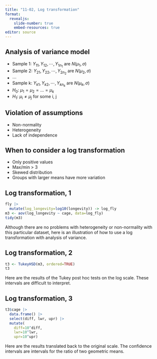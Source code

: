 ```yaml
---
title: "11-02, Log transformation"
format: 
  revealjs:
    slide-number: true
    embed-resources: true
editor: source
---
```


## Analysis of variance model

-   Sample 1: $Y_{11}, Y_{12}, \cdots, Y_{1n_1}$ are $N(\mu_1, \sigma)$
-   Sample 2: $Y_{21}, Y_{22}, \cdots, Y_{2n_2}$ are $N(\mu_2, \sigma)$
-   $\cdots$
-   Sample k: $Y_{k1}, Y_{k2}, \cdots, Y_{kn_k}$ are $N(\mu_k, \sigma)$
$\ $                                          
-   $H_0:\ \mu_1=\mu_2=...=\mu_k$
-   $H_1:\ \mu_i \ne \mu_j$ for some i, j


## Violation of assumptions

-   Non-normality
-   Heterogeneity
-   Lack of independence

## When to consider a log transformation

-   Only positive values
-   Max/min > 3
-   Skewed distribution
-   Groups with larger means have more variation

## Log transformation, 1

```r
fly |>
  mutate(log_longevity=log10(longevity)) -> log_fly
m3 <- aov(log_longevity ~ cage, data=log_fly)
tidy(m3)
```

:::notes
Although there are no problems with heterogeneity or non-normality with this particular dataset, here is an illustration of how to use a log transformation with analysis of variance.
:::

## Log transformation, 2

```r
t3 <- TukeyHSD(m3, ordered=TRUE)
t3
```

:::notes
Here are the results of the Tukey post hoc tests on the log scale. These intervals are difficult to interpret.
:::
 
## Log transformation, 3

```r
t3$cage |>
  data.frame() |>
  select(diff, lwr, upr) |> 
  mutate(
    diff=10^diff,
    lwr=10^lwr,
    upr=10^upr)
```

:::notes
Here are the results translated back to the original scale. The confidence intervals are intervals for the ratio of two geometric means.
:::

